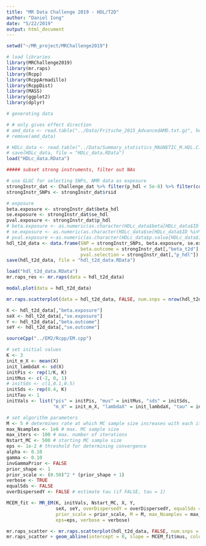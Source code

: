 ```yaml
---
title: "MR Data Challenge 2019 - HDL/T2D"
author: "Daniel Iong"
date: "5/22/2019"
output: html_document
---
```


```r
setwd("~/MR_project/MRChallenge2019")

# load libraries 
library(MRChallenge2019)
library(mr.raps)
library(Rcpp)
library(RcppArmadillo)
library(RcppDist)
library(MASS)
library(ggplot2)
library(dplyr)
```


```r
# generating data 

# # only gives effect direction
# amd_data <- read.table("../Data/Fritsche_2015_AdvancedAMD.txt.gz", header = TRUE)
# remove(amd_data)

# HDLc_data <- read.table("../Data/Summary_statistics_MAGNETIC_M.HDL.C.txt.gz", header = TRUE)
# save(HDLc_data, file = "HDLc_data.RData")
load("HDLc_data.RData")

##### subset strong instruments, filter out NAs

# use GLGC for selecting SNPs, NMR data as exposure
strongInstr_dat <- Challenge_dat %>% filter(p_hdl < 5e-8) %>% filter(complete.cases(.))
strongInstr_SNPs <- strongInstr_dat$rsid

# exposure
beta.exposure <- strongInstr_dat$beta_hdl
se.exposure <- strongInstr_dat$se_hdl
pval.exposure <- strongInstr_dat$p_hdl
# beta.exposure <- as.numeric(as.character(HDLc_data$beta[HDLc_data$ID %in% strongInstr_SNPs]))
# se.exposure <- as.numeric(as.character(HDLc_data$se[HDLc_data$ID %in% strongInstr_SNPs]))
# pval.exposure <-as.numeric(as.character(HDLc_data$p.value[HDLc_data$ID %in% strongInstr_SNPs]))
hdl_t2d_data <- data.frame(SNP = strongInstr_SNPs, beta.exposure, se.exposure, pval.exposure,
                           beta.outcome = strongInstr_dat[,"beta_t2d"], se.outcome = strongInstr_dat[,"se_t2d"],
                           pval.selection = strongInstr_dat[,"p_hdl"])
save(hdl_t2d_data, file = "hdl_t2d_data.RData")
```

```r
load("hdl_t2d_data.RData")
mr.raps_res <- mr.raps(data = hdl_t2d_data)
```

```r
modal.plot(data = hdl_t2d_data)
```


```r
mr.raps.scatterplot(data = hdl_t2d_data, FALSE, num.snps = nrow(hdl_t2d_data))
```


```r
X <- hdl_t2d_data[,"beta.exposure"]
seX <- hdl_t2d_data[,"se.exposure"]
Y <- hdl_t2d_data[,"beta.outcome"] 
seY <- hdl_t2d_data[,"se.outcome"]

sourceCpp("../EM2/Rcpp/EM.cpp")

# set initial values 
K <- 3
init_m_X <- mean(X)
init_lambdaX <- sd(X)
initPis <- rep(1/K, K)
initMus <- c(-2, 0, 1)
# initSds <- c(1,0.1,0.5)
initSds <- rep(0.4, K)
initTau <- 1
initVals <- list("pis" = initPis, "mus" = initMus, "sds" = initSds, 
                 "m_X" = init_m_X, "lambdaX" = init_lambdaX, "tau" = initTau)

# set algorithm parameters
M <- 5 # determines rate at which MC sample size increases with each iteration
max_Nsamples <- 1e6 # max. MC sample size 
max_iters <- 100 # max. number of iterations 
Nstart_MC <- 500 # starting MC sample size 
eps <- 1e-2 # threshold for determining convergence 
alpha <- 0.10
gamma <- 0.10
invGammaPrior <- FALSE
prior_shape <- 1
prior_scale <- (0.50)^2 * (prior_shape + 1)
verbose <- TRUE
equalSds <- FALSE
overDispersedY <- FALSE # estimate tau (if FALSE, tau = 1)

MCEM_fit <- MR_EM(K, initVals, Nstart_MC, X, Y, 
                  seX, seY, overDispersedY = overDispersedY, equalSds = equalSds, invGammaPrior = invGammaPrior, prior_shape = prior_shape,
                  prior_scale = prior_scale, M = M, max_Nsamples = max_Nsamples, max_iters = max_iters, 
                  eps=eps, verbose = verbose)
```

```r
mr.raps_scatter <- mr.raps.scatterplot(hdl_t2d_data, FALSE, num.snps = nrow(hdl_t2d_data))
mr.raps_scatter + geom_abline(intercept = 0, slope = MCEM_fit$mus, color = "blue")
```






